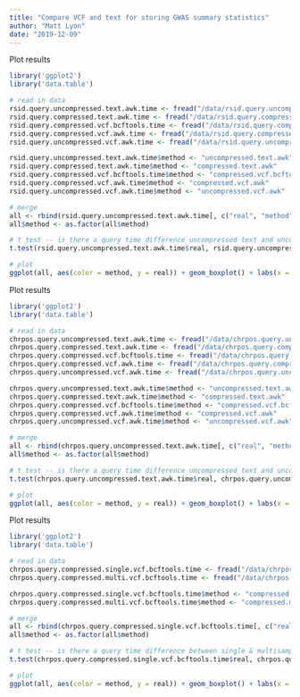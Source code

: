 ```yaml
---
title: "Compare VCF and text for storing GWAS summary statistics"
author: "Matt Lyon"
date: "2019-12-09"
---
```


Plot results

```r
library('ggplot2')
library('data.table')

# read in data
rsid.query.uncompressed.text.awk.time <- fread("/data/rsid.query.uncompressed.text.awk.time.txt")
rsid.query.compressed.text.awk.time <- fread("/data/rsid.query.compressed.text.awk.time.txt")
rsid.query.compressed.vcf.bcftools.time <- fread("/data/rsid.query.compressed.vcf.bcftools.time.txt")
rsid.query.compressed.vcf.awk.time <- fread("/data/rsid.query.compressed.vcf.awk.time.txt")
rsid.query.uncompressed.vcf.awk.time <- fread("/data/rsid.query.uncompressed.vcf.awk.time.txt")

rsid.query.uncompressed.text.awk.time$method <- "uncompressed.text.awk"
rsid.query.compressed.text.awk.time$method <- "compressed.text.awk"
rsid.query.compressed.vcf.bcftools.time$method <- "compressed.vcf.bcftools"
rsid.query.compressed.vcf.awk.time$method <- "compressed.vcf.awk"
rsid.query.uncompressed.vcf.awk.time$method <- "uncompressed.vcf.awk"

# merge
all <- rbind(rsid.query.uncompressed.text.awk.time[, c("real", "method")], rsid.query.compressed.text.awk.time[, c("real", "method")], rsid.query.compressed.vcf.bcftools.time[, c("real", "method")], rsid.query.compressed.vcf.awk.time[, c("real", "method")], rsid.query.uncompressed.vcf.awk.time[ ,c("real", "method")])
all$method <- as.factor(all$method)

# t test -- is there a query time difference uncompressed text and uncompressed VCF using awk?
t.test(rsid.query.uncompressed.text.awk.time$real, rsid.query.uncompressed.vcf.awk.time$real, paired = TRUE, alternative = "two.sided")

# plot
ggplot(all, aes(color = method, y = real)) + geom_boxplot() + labs(x = "Method", y = "Execution time (sec)") + theme(axis.text.x=element_blank()) + theme(legend.title=element_blank()) + ggtitle("Query time using dbsnp identifier") + ylim(0, 6)
```

Plot results

```r
library('ggplot2')
library('data.table')

# read in data
chrpos.query.uncompressed.text.awk.time <- fread("/data/chrpos.query.uncompressed.text.awk.time.txt")
chrpos.query.compressed.text.awk.time <- fread("/data/chrpos.query.compressed.text.awk.time.txt")
chrpos.query.compressed.vcf.bcftools.time <- fread("/data/chrpos.query.compressed.vcf.bcftools.time.txt")
chrpos.query.compressed.vcf.awk.time <- fread("/data/chrpos.query.compressed.vcf.awk.time.txt")
chrpos.query.uncompressed.vcf.awk.time <- fread("/data/chrpos.query.uncompressed.vcf.awk.time.txt")

chrpos.query.uncompressed.text.awk.time$method <- "uncompressed.text.awk"
chrpos.query.compressed.text.awk.time$method <- "compressed.text.awk"
chrpos.query.compressed.vcf.bcftools.time$method <- "compressed.vcf.bcftools"
chrpos.query.compressed.vcf.awk.time$method <- "compressed.vcf.awk"
chrpos.query.uncompressed.vcf.awk.time$method <- "uncompressed.vcf.awk"

# merge
all <- rbind(chrpos.query.uncompressed.text.awk.time[, c("real", "method")], chrpos.query.compressed.text.awk.time[, c("real", "method")], chrpos.query.compressed.vcf.bcftools.time[, c("real", "method")], chrpos.query.compressed.vcf.awk.time[, c("real", "method")], chrpos.query.uncompressed.vcf.awk.time[ ,c("real", "method")])
all$method <- as.factor(all$method)

# t test -- is there a query time difference uncompressed text and uncompressed VCF using awk?
t.test(chrpos.query.uncompressed.text.awk.time$real, chrpos.query.uncompressed.vcf.awk.time$real, paired = TRUE, alternative = "two.sided")

# plot
ggplot(all, aes(color = method, y = real)) + geom_boxplot() + labs(x = "Method", y = "Execution time (sec)") + theme(axis.text.x=element_blank()) + theme(legend.title=element_blank()) + ggtitle("Query time using chromosome position") + ylim(0, 6)
```

Plot results

```r
library('ggplot2')
library('data.table')

# read in data
chrpos.query.compressed.single.vcf.bcftools.time <- fread("/data/chrpos.query.compressed.single.vcf.bcftools.time.txt")
chrpos.query.compressed.multi.vcf.bcftools.time <- fread("/data/chrpos.query.compressed.multi.vcf.bcftools.time.txt")

chrpos.query.compressed.single.vcf.bcftools.time$method <- "compressed.single.vcf.bcftools"
chrpos.query.compressed.multi.vcf.bcftools.time$method <- "compressed.multi.vcf.bcftools"

# merge
all <- rbind(chrpos.query.compressed.single.vcf.bcftools.time[, c("real", "method")], chrpos.query.compressed.multi.vcf.bcftools.time[, c("real", "method")])
all$method <- as.factor(all$method)

# t test -- is there a query time difference between single & multisample VCF queries?
t.test(chrpos.query.compressed.single.vcf.bcftools.time$real, chrpos.query.compressed.multi.vcf.bcftools.time$real, paired = TRUE, alternative = "two.sided")

# plot
ggplot(all, aes(color = method, y = real)) + geom_boxplot() + labs(x = "Method", y = "Execution time (sec)") + theme(axis.text.x=element_blank()) + theme(legend.title=element_blank()) + ggtitle("Query time using coordinate for single vs multi-trait VCF") + ylim(0, 6)
```